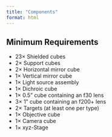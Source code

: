 ```yaml
---
title: "Components"
format: html
---
```


## Minimum Requirements

-   23× Shielded cubes
-   2× Support cubes
-   2× Horizontal mirror cube
-   1× Vertical mirror cube
-   1× Light source assembly
-   1× Dichroic cube
-   1× 0.5” cube containing an f30 lens
-   3× 1” cube containing an f200+ lens
-   2× Targets (at least one per type)
-   1× Objective cube
-   1× Camera cube
-   1× xyz-Stage

